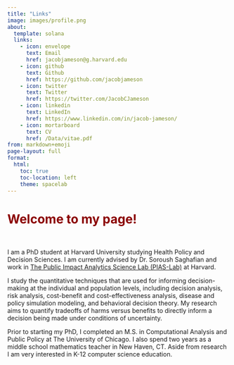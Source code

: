 ```yaml
---
title: "Links"
image: images/profile.png
about:
  template: solana
  links:
    - icon: envelope
      text: Email
      href: jacobjameson@g.harvard.edu
    - icon: github
      text: Github
      href: https://github.com/jacobjameson
    - icon: twitter
      text: Twitter
      href: https://twitter.com/JacobCJameson
    - icon: linkedin
      text: LinkedIn
      href: https://www.linkedin.com/in/jacob-jameson/
    - icon: mortarboard
      text: CV
      href: /Data/vitae.pdf
from: markdown+emoji
page-layout: full
format:
  html:
    toc: true
    toc-location: left
    theme: spacelab  
---
```



<div class="typewriter">
  <h1 style="font-weight: bold; color:#8B0000;">Welcome to my page!</h1>
</div>
<br>


I am a PhD student at Harvard University studying Health Policy and Decision Sciences. I am currently advised by Dr. Soroush Saghafian and work in [The Public Impact Analytics Science Lab (PIAS-Lab)](https://scholar.harvard.edu/saghafian/public-impact-analytics-science-lab-pias-lab-harvard) at Harvard.

I study the quantitative techniques that are used for informing decision-making at the individual and population levels, including decision analysis, risk analysis, cost-benefit and cost-effectiveness analysis, disease and policy simulation modeling, and behavioral decision theory. My research aims to quantify tradeoffs of harms versus benefits to directly inform a decision being made under conditions of uncertainty.


Prior to starting my PhD, I completed an M.S. in Computational Analysis and Public Policy at The University of Chicago. I also spend two years as a middle school mathematics teacher in New Haven, CT. Aside from research I am very interested in K-12 computer science education. 



